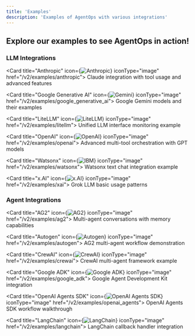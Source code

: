 ```yaml
---
title: 'Examples'
description: 'Examples of AgentOps with various integrations'
---
```


## Explore our examples to see AgentOps in action!

### LLM Integrations

<CardGroup cols={3}>

  <Card title="Anthropic" icon={<img src="https://www.github.com/agentops-ai/agentops/blob/main/docs/images/external/anthropic/anthropic_icon_slate.png?raw=true" alt="Anthropic" />} iconType="image" href="/v2/examples/anthropic">
    Claude integration with tool usage and advanced features
  </Card>

  <Card title="Google Generative AI" icon={<img src="https://www.github.com/agentops-ai/agentops/blob/main/docs/images/external/deepmind/gemini-logo.png?raw=true" alt="Gemini" />} iconType="image" href="/v2/examples/google_generative_ai">
    Google Gemini models and their examples
  </Card>

  <Card title="LiteLLM" icon={<img src="https://www.github.com/agentops-ai/agentops/blob/main/docs/images/external/litellm/litellm.png?raw=true" alt="LiteLLM" />} iconType="image" href="/v2/examples/litellm">
    Unified LLM interface monitoring example
  </Card>

  <Card title="OpenAI" icon={<img src="https://www.github.com/agentops-ai/agentops/blob/main/docs/images/external/openai/openai-logomark.png?raw=true" alt="OpenAI" />} iconType="image" href="/v2/examples/openai">
    Advanced multi-tool orchestration with GPT models
  </Card>

  <Card title="Watsonx" icon={<img src="https://www.github.com/agentops-ai/agentops/blob/main/docs/images/external/ibm/ibm-logo.svg?raw=true" alt="IBM" />} iconType="image" href="/v2/examples/watsonx">
    Watsonx text chat integration example
  </Card>

  <Card title="x.AI" icon={<img src="https://www.github.com/agentops-ai/agentops/blob/main/docs/images/external/xai/xai-logo.png?raw=true" alt="x.AI" />} iconType="image" href="/v2/examples/xai">
    Grok LLM basic usage patterns
  </Card>

</CardGroup>


### Agent Integrations

<CardGroup>

  <Card title="AG2" icon={<img src="https://www.github.com/agentops-ai/agentops/blob/main/docs/images/external/ag2/ag2-logo.svg?raw=true" alt="AG2" />} iconType="image" href="/v2/examples/ag2">
    Multi-agent conversations with memory capabilities
  </Card>

  <Card title="Autogen" icon={<img src="https://www.github.com/agentops-ai/agentops/blob/main/docs/images/external/autogen/autogen-logo.svg?raw=true" alt="Autogen" />} iconType="image" href="/v2/examples/autogen">
    AG2 multi-agent workflow demonstration
  </Card>

  <Card title="CrewAI" icon={<img src="https://www.github.com/agentops-ai/agentops/blob/main/docs/images/external/crewai/crewai-logo.png?raw=true" alt="CrewAI" />} iconType="image" href="/v2/examples/crewai">
    CrewAI multi-agent framework example
  </Card>

  <Card title="Google ADK" icon={<img src="https://www.github.com/agentops-ai/agentops/blob/main/docs/images/external/google-adk/google-adk-logo.png?raw=true" alt="Google ADK" />} iconType="image" href="/v2/examples/google_adk">
    Google Agent Development Kit integration
  </Card>

  <Card title="OpenAI Agents SDK" icon={<img src="https://www.github.com/agentops-ai/agentops/blob/main/docs/images/external/openai/openai-logomark.png?raw=true" alt="OpenAI Agents SDK" />} iconType="image" href="/v2/examples/openai_agents">
    OpenAI Agents SDK workflow walkthrough
  </Card>

  <Card title="LangChain" icon={<img src="https://www.github.com/agentops-ai/agentops/blob/main/docs/images/external/langchain/langchain-logo.svg?raw=true" alt="LangChain" />} iconType="image" href="/v2/examples/langchain">
    LangChain callback handler integration
  </Card>

</CardGroup>


<script type="module" src="/scripts/github_stars.js" />
<script type="module" src="/scripts/scroll-img-fadein-animation.js" />
<script type="module" src="/scripts/button_heartbeat_animation.js" />
<script type="module" src="/scripts/adjust_api_dynamically.js" />